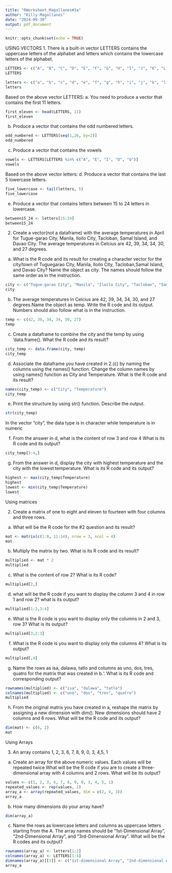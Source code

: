 ```yaml
---
title: "RWorksheet_Magallanes#3a"
author: "Killy Magallanes"
date: "2024-09-30"
output: pdf_document
---
```


```r
knitr::opts_chunk$set(echo = TRUE)
```

USING VECTORS
1. There is a built-in vector LETTERS contains the uppercase letters of the alphabet
and letters which contains the lowercase letters of the alphabet.

```r
LETTERS <- c("A", "B", "C", "D", "E", "F", "G", "H", "I", "J", "K", "L", "M", "N", "O", "P", "Q", "R", "S", "T", "U", "V", "W", "X", "Y", "Z")
LETTERS

letters <- c("a", "b", "c", "d", "e", "f", "g", "h", "i", "j", "k", "l", "m", "n", "o", "p", "q", "r", "s", "t", "u", "v", "w", "x", "y", "z")
letters
```
Based on the above vector LETTERS:
a. You need to produce a vector that contains the first 11 letters.

```r
first_eleven <- head(LETTERS, 11)
first_eleven
```
b. Produce a vector that contains the odd numbered letters.
```r
odd_numbered <- LETTERS[seq(1,26, by=2)]
odd_numbered
```
c. Produce a vector that  contains the vowels
```r
vowels <- LETTERS[LETTERS %in% c("A", "E", "I", "O", "U")]
vowels
```
Based on the above vector letters:
d. Produce a vector that contains the last 5 lowercase letters.
```r
five_lowercase <- tail(letters, 5)
five_lowercase
```
e. Produce a vector that contains letters between 15 to 24 letters in lowercase.
```r
between15_24 <- letters[15:24]
between15_24
```
2. Create a vector(not a dataframe) with the average temperatures in April for Tugue-garao City, Manila, Iloilo City, Tacloban, Samal Island, and Davao City. The average temperatures in Celcius are 42, 39, 34, 34, 30, and 27 degrees.

 a. What is the R code and its result for creating a character vector for the city/town of Tuguegarao City, Manila, Iloilo City, Tacloban,Samal Island, and Davao City? Name the object as city. The names should follow the same order as in the instruction.
```r
city <- c("Tugue-garao City", "Manila", "Iloilo City", "Tacloban", "Samal Island", "Davao City")
city
```

b. The average temperatures in Celcius are 42, 39, 34, 34, 30, and 27 degrees.Name the object as temp. Write the R code and its output. Numbers should also follow what is in the instruction.

```r
temp <- c(42, 39, 34, 34, 30, 27)
temp
```
c. Create a dataframe to combine the city and the temp by using ‘data.frame(). What the R code and its result?

```r
city_temp <- data.frame(city, temp)
city_temp
```
d. Associate the dataframe you have created in 2.(c) by naming the columns using
the names() function. Change the column names by using names() function as City and
Temperature. What is the R code and its result?

```r
names(city_temp) <- c("City", "Temperature")
city_temp
```
e. Print the structure by using str() function. Describe the output.

```r
str(city_temp)
```
In the vector "city", the data type is in character while temperature is in numeric 

f. From the answer in d, what is the content of row 3 and row 4 What is its R code and
its output?

```r
city_temp[3:4,]
```

g. From the answer in d, display the city with highest temperature and the city with
the lowest temperature. What is its R code and its output?

```r
highest <- max(city_temp$Temperature)
highest
lowest <- min(city_temp$Temperature)
lowest
```
Using matrices

2. Create a matrix of one to eight and eleven to fourteen with four columns and three rows.

a. What will be the R code for the #2 question and its result?
```r
mat <- matrix(c(1:8, 11:14), nrow = 3, ncol = 4)
mat
```

b. Multiply the matrix by two. What is its R code and its result?

```r
multiplied <- mat * 2
multiplied
```
c. What is the content of row 2? What is its R code?
```r
multiplied[2,]
```
d. what will be the R code if you want to display the column 3 and 4 in row 1 and row 2? what is its output? 
```r
multiplied[1:2,3:4]

```
e. What is the R code is you want to display only the columns in 2 and 3, row 3? What is its output?

```r
multiplied[3,2:3]
```
f. What is the R code is you want to display only the columns 4? What is its output?

```r
multiplied[,4]
```
g. Name the rows as isa, dalawa, tatlo and columns as uno, dos, tres, quatro for the matrix that was created in b.‘. What is its R code and corresponding output?

```r
rownames(multiplied) <- c("isa", "dalawa", "tatlo")
colnames(multiplied) <- c("uno", "dos", "tres", "quatro")
multiplied
```
h. From the original matrix you have created in a, reshape the matrix by assigning a new dimension with dim(). New dimensions should have 2 columns and 6 rows. What will be the R code and its output?

```r
dim(mat) <- c(6, 2)
mat
```
Using Arrays

3. An array contains 1, 2, 3, 6, 7, 8, 9, 0, 3, 4,5, 1

a. Create an array for the above numeric values. Each values will be repeated twice
What will be the R code if you are to create a three-dimensional array with 4 columns and
2 rows. What will be its output?

```r
values <- c(1, 2, 3, 6, 7, 8, 9, 0, 3, 4, 5, 1)
repeated_values <- rep(values, 2)
array_a <- array(repeated_values, dim = c(2, 4, 3))
array_a
```
b. How many dimensions do your array have?
```r
dim(array_a)
```
c. Name the rows as lowercase letters and columns as uppercase letters starting from
the A. The array names should be “1st-Dimensional Array”, “2nd-Dimensional Array”, and
“3rd-Dimensional Array”. What will be the R codes and its output?

```r
rownames(array_a) <- letters[1:2]  
colnames(array_a) <- LETTERS[1:4] 
dimnames(array_a)[[3]] <- c("1st-dimensional Array", "2nd-dimensional Array", "3rd-dimensional Array")
array_a
```



